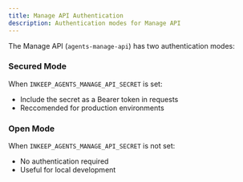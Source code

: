 ```yaml
---
title: Manage API Authentication
description: Authentication modes for Manage API
---
```


The Manage API (`agents-manage-api`) has two authentication modes:

### Secured Mode
When `INKEEP_AGENTS_MANAGE_API_SECRET` is set:
- Include the secret as a Bearer token in requests
- Reccomended for production environments


### Open Mode
When `INKEEP_AGENTS_MANAGE_API_SECRET` is not set:
- No authentication required
- Useful for local development